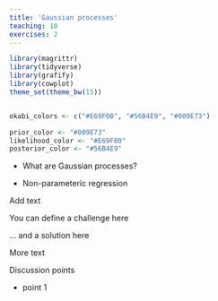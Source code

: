 ```yaml
---
title: 'Gaussian processes'
teaching: 10
exercises: 2
---
```



```r
library(magrittr)
library(tidyverse)
library(grafify)
library(cowplot)
theme_set(theme_bw(15))


okabi_colors <- c("#E69F00", "#56B4E9", "#009E73")

prior_color <- "#009E73"
likelihood_color <- "#E69F00"
posterior_color <- "#56B4E9"

```


:::::::::::::::::::::::::::::::::::::: questions

- What are Gaussian processes?

::::::::::::::::::::::::::::::::::::::::::::::::

::::::::::::::::::::::::::::::::::::: objectives


- Non-parameteric regression


::::::::::::::::::::::::::::::::::::::::::::::::

Add text


::::::::::::::::::::::::::::::::::::::::: challenge

You can define a challenge here

::::::::::::::::::::::::::::::: solution

... and a solution here

::::::::::::::::::::::::::::::::::::::::

:::::::::::::::::::::::::::::::::::::::::::::::::::

More text



::::::::::::::::::::::::::::::::::::: discussion

Discussion points

:::::::::::::::::::::::::::::::::::::::::::::::



::::::::::::::::::::::::::::::::::::: keypoints 

- point 1

::::::::::::::::::::::::::::::::::::::::::::::::

